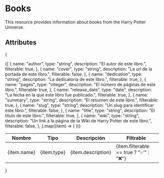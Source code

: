 # Books
This resource provides information about books from the Harry Potter Universe.

## Attributes
{
<table>
  <thead>
    <tr>
      <th>Nombre</th>
      <th>Tipo</th>
      <th>Descripción</th>
      <th>Filtrable</th>
    </tr>
  </thead>
  <tbody>
    {[
      {
        name: "author",
        type: "string",
        description: "El autor de este libro.",
        filterable: true,
      },
      {
        name: "cover",
        type: "string",
        description: "La url de la portada de este libro.",
        filterable: false,
      },
      {
        name: "dedication",
        type: "string",
        description: "La dedicatoria de este libro.",
        filterable: true,
      },
      {
        name: "pages",
        type: "integer",
        description: "El número de páginas de este libro.",
        filterable: true,
      },
      {
        name: "release_date",
        type: "date",
        description: "La fecha en la que este libro fue publicado.",
        filterable: true,
      },
      {
        name: "summary",
        type: "string",
        description: "El resumen de este libro.",
        filterable: true,
      },
      {
        name: "slug",
        type: "string",
        description: "Un slug para identificar este libro.",
        filterable: false,
      },
      {
        name: "title",
        type: "string",
        description: "El título de este libro.",
        filterable: true,
      },
      {
        name: "wiki",
        type: "string",
        description: "Un link a la página de la Wiki de Harry Potter de este libro.",
        filterable: false,
      },
    ].map((item) => (
      <tr key={item.name}>
        <td>{item.name}</td>
        <td>{item.type}</td>
        <td>{item.description}</td>
        <td>{item.filterable == true ? "✅" : "❌"}</td>
      </tr>
    ))}
  </tbody>
</table>
}
